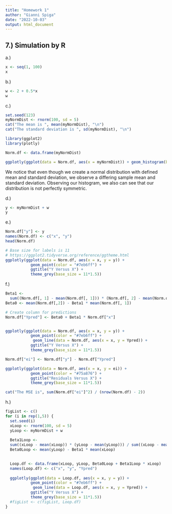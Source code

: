 ```yaml
---
title: "Homework 1"
author: "Gianni Spiga"
date: "2022-10-03"
output: html_document
---
```


## 7.) Simulation by R

a.) 
```r
x <- seq(1, 100)
x
```
b.) 
```r
w <- 2 + 0.5*x
w
```
c.)
```r
set.seed(123)
myNormDist <- rnorm(100, sd = 5)
cat("The mean is ", mean(myNormDist), "\n")
cat("The standard deviation is ", sd(myNormDist), "\n")

library(ggplot2)
library(plotly)

Norm.df <- data.frame(myNormDist)

ggplotly(ggplot(data = Norm.df, aes(x = myNormDist)) + geom_histogram(bins = 15, fill = "#8a5789"))
```

We notice that even though we create a normal distribution with defined mean and standard deviation, we observe a differing sample  mean and standard deviation. Observing our histogram, we also can see that our distribution is not perfectly symmetric. 

d.)
```r
y <- myNormDist + w
y
```

e.)
```r
Norm.df["y"] <- y
names(Norm.df) <- c("x", "y")
head(Norm.df)

# Base size for labels is 11
# https://ggplot2.tidyverse.org/reference/ggtheme.html
ggplotly(ggplot(data = Norm.df, aes(x = x, y = y)) + 
           geom_point(color = "#7eb6ff") + 
           ggtitle("Y Versus X") + 
           theme_grey(base_size = 11*1.5))

```

f.)
```r
Beta1 <-
  sum((Norm.df[, 1] - mean(Norm.df[, 1])) * (Norm.df[, 2] - mean(Norm.df[, 2]))) / sum((Norm.df[, 1] - mean(Norm.df[, 1])) ^2)
Beta0 <- mean(Norm.df[,2]) - Beta1 * mean(Norm.df[, 1])

# Create column for predictions
Norm.df["Ypred"] <- Beta0 + Beta1 * Norm.df["x"]


ggplotly(ggplot(data = Norm.df, aes(x = x, y = y)) + 
           geom_point(color = "#7eb6ff") + 
            geom_line(data = Norm.df, aes(x = x, y = Ypred)) + 
           ggtitle("Y Versus X") + 
           theme_grey(base_size = 11*1.5))
```

```r
Norm.df["ei"] <- Norm.df["y"] - Norm.df["Ypred"]

ggplotly(ggplot(data = Norm.df, aes(x = x, y = ei)) + 
           geom_point(color = "#75a876") + 
           ggtitle("Residuals Versus X") + 
           theme_grey(base_size = 11*1.5))

cat("The MSE is", sum(Norm.df["ei"]^2) / (nrow(Norm.df) - 2))
```

h.)
```r
figList <- c()
for (i in rep(1,5)) {
  set.seed(i)
  xLoop <- rnorm(100, sd = 5)
  yLoop <- myNormDist + w
  
  Beta1Loop <-
  sum((xLoop - mean(xLoop)) * (yLoop - mean(yLoop))) / sum((xLoop - mean(xLoop))^2)
  Beta0Loop <- mean(yLoop) - Beta1 * mean(xLoop)
  

  Loop.df <- data.frame(xLoop, yLoop, Beta0Loop + Beta1Loop * xLoop)
  names(Loop.df) <- c("x", "y", "Ypred")
  
  ggplotly(ggplot(data = Loop.df, aes(x = x, y = y)) + 
           geom_point(color = "#7eb6ff") + 
            geom_line(data = Loop.df, aes(x = x, y = Ypred)) + 
           ggtitle("Y Versus X") + 
           theme_grey(base_size = 11*1.5))
  #figList <- c(figList, Loop.df)
}


```